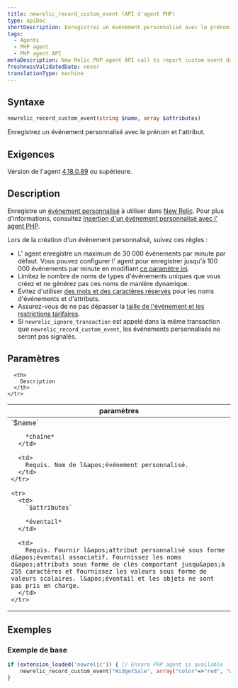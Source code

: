 ```yaml
---
title: newrelic_record_custom_event (API d'agent PHP)
type: apiDoc
shortDescription: Enregistrez un événement personnalisé avec le prénom et l'attribut.
tags:
  - Agents
  - PHP agent
  - PHP agent API
metaDescription: New Relic PHP agent API call to report custom event data to New Relic.
freshnessValidatedDate: never
translationType: machine
---
```


## Syntaxe

```php
newrelic_record_custom_event(string $name, array $attributes)
```

Enregistrez un événement personnalisé avec le prénom et l&apos;attribut.

## Exigences

Version de l&apos;agent [4.18.0.89](/docs/release-notes/agent-release-notes/php-release-notes/php-agent-418089) ou supérieure.

## Description

Enregistre un [événement personnalisé](/docs/using-new-relic/welcome-new-relic/getting-started/glossary#custom%20event) à utiliser dans [New Relic](/docs/insights/new-relic-insights/understanding-insights/new-relic-insights). Pour plus d&apos;informations, consultez [Insertion d&apos;un événement personnalisé avec l&apos; agent PHP](/docs/insights/new-relic-insights/adding-querying-data/inserting-custom-events-new-relic-agents#php-att).

<Callout variant="tip">
  Lors de la création d&apos;un événement personnalisé, suivez ces règles :

  * L&apos; agent enregistre un maximum de 30 000 événements par minute par défaut. Vous pouvez configurer l&apos; agent pour enregistrer jusqu&apos;à 100 000 événements par minute en modifiant [ce paramètre ini](/docs/apm/agents/php-agent/configuration/php-agent-configuration/#inivar-custom-events-maxsamples).
  * Limitez le nombre de noms de types d&apos;événements uniques que vous créez et ne générez pas ces noms de manière dynamique.
  * Évitez d&apos;utiliser [des mots et des caractères réservés](/docs/data-apis/custom-data/custom-events/data-requirements-limits-custom-event-data/#reserved-words) pour les noms d&apos;événements et d&apos;attributs.
  * Assurez-vous de ne pas dépasser la [taille de l&apos;événement et les restrictions tarifaires](/docs/data-apis/custom-data/custom-events/data-requirements-limits-custom-event-data/).
  * Si `newrelic_ignore_transaction` est appelé dans la même transaction que `newrelic_record_custom_event`, les événements personnalisés ne seront pas signalés.
</Callout>

## Paramètres

<table>
  <thead>
    <tr>
      <th width="25%">
        paramètres
      </th>

      <th>
        Description
      </th>
    </tr>
  </thead>

  <tbody>
    <tr>
      <td>
        `$name`

        *chaîne*
      </td>

      <td>
        Requis. Nom de l&apos;événement personnalisé.
      </td>
    </tr>

    <tr>
      <td>
        `$attributes`

        *éventail*
      </td>

      <td>
        Requis. Fournir l&apos;attribut personnalisé sous forme d&apos;éventail associatif. Fournissez les noms d&apos;attributs sous forme de clés comportant jusqu&apos;à 255 caractères et fournissez les valeurs sous forme de valeurs scalaires. l&apos;éventail et les objets ne sont pas pris en charge.
      </td>
    </tr>
  </tbody>
</table>

## Exemples

### Exemple de base

```php
if (extension_loaded('newrelic')) { // Ensure PHP agent is available
    newrelic_record_custom_event("WidgetSale", array("color"=>"red", "weight"=>12.5));
}
```